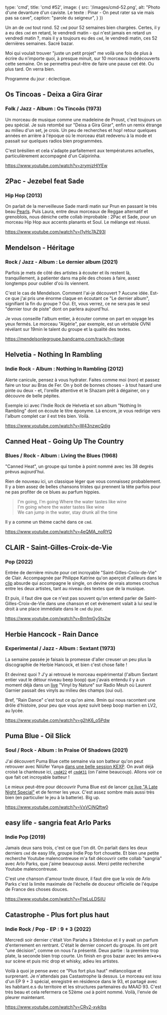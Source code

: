 
  type: 'cmd',
  title: 'cmd #52',
  image: {
    src: '/images/cmd-52.png',
    alt: "Photo d'une devanture d'un caviste. Le texte : Pinar - On peut rater sa vie mais pas sa cave",
    caption: "parole du seigneur",
  }
})


Un an de `cmd` tout rond. 52 `cmd` pour 52 semaines bien chargées. Certes, il y
a eu des `cmd` en retard, le vendredi matin - qui n'est jamais en retard un
vendredi matin ?, mais il y a toujours eu des `cmd`, le vendredi matin, ces 52
dernières semaines. Sacré bazar.

Moi qui voulait trouver "juste un petit projet" me voilà une fois de plus à
écrire du n'importe quoi, à presque minuit, sur 10 morceaux (re)découverts cette
semaine. On se permettra peut-être de faire une pause cet été. Ou plus tard. On
verra bien.

Programme du jour : éclectique.



## Os Tincoas - Deixa a Gira Girar

### Folk / Jazz - Album : Os Tincoãs (1973)

Un morceau de musique comme une madeleine de Proust, c'est toujours un peu
spécial. Je suis retombé sur "Deixa a Gira Girar", enfin un remix étrange au
milieu d'un set, je crois. Un peu de recherches et hop! retour quelques années
en arrière à l'époque où le morceau était redevenu à la mode et passait sur
quelques radios bien programmées.

C'est brésilien et cela s'adapte parfaitement aux températures actuelles,
particulièrement accompagné d'un Caïpirinha.

https://www.youtube.com/watch?v=zrymjzHlYEw



## 2Pac  - Jezebel feat Sade

### Hip Hop (2013)

On parlait de la merveilleuse Sade mardi matin sur Prun en passant le très beau
[Pearls](https://www.youtube.com/watch?v=lfxEbZr8Tjo). Puis Laura, entre deux
morceaux de Reggae alternatif et grenoblois, nous déniche cette collab
improbable : 2Pac et Sade, pour un morceau Hip Hop aux accents planants et Soul.
Le mélange est réussi.

https://www.youtube.com/watch?v=I1yHc7AZ93I



## Mendelson - Héritage

### Rock / Jazz - Album : Le dernier album (2021)

Parfois je mets de côté des artistes à écouter et ils restent là,
tranquillement, à patienter dans ma pile des choses à faire, assez longtemps
pour oublier d'où ils viennent.

C'est le cas de Mendelson. Comment l'ai-je découvert ? Aucune idée. Est-ce que
j'ai pris une énorme claque en écoutant ce "Le dernier album", signifiant la fin
du groupe ? Oui. Et, vous verrez, ce ne sera pas le seul "dernier tour de piste"
dont on parlera aujourd'hui.

Je vous conseille l'album entier, à écouter comme on part en voyage les yeux
fermés. Le morceau "Algérie", par exemple, est un véritable OVNI révélant sur
19min le talent du groupe et la qualité des textes.

https://mendelsonlegroupe.bandcamp.com/track/h-ritage



## Helvetia - Nothing In Rambling

### Indie Rock - Album : Nothing In Rambling (2012)

Alerte canicule, pensez à vous hydrater. Faites comme moi (non) et passez faire
un tour au Bras de Fer. On y boit de bonnes choses - à tout hasard une pinte ou
deux - et, l'oreille attentive et le Shazam prêt à dégainer, on y découvre de
belle pépites.

Exemple ici avec l'Indie Rock de Helvetia et son album "Nothing In Rambling"
dont on écoute le titre éponyme. Là encore, je vous redirige vers l'album
complet car il est très bien. Voilà.

https://www.youtube.com/watch?v=W43nzwcQdjg



## Canned Heat - Going Up The Country

### Blues / Rock - Album : Living the Blues (1968)

"Canned Heat", un groupe qui tombe à point nommé avec les 38 degrés prévus
aujourd'hui.

Rien de nouveau ici, un classique léger que vous connaissez probablement. Il y a
bien assez de belles chansons tristes qui prennent la tête parfois pour ne pas
profiter de ce blues au parfum hippies.

> I'm going, I'm going Where the water tastes like wine <br/>
> I'm going where the water tastes like wine<br/>
> We can jump in the water, stay drunk all the time<br/>

Il y a comme un thème caché dans ce `cmd`.

https://www.youtube.com/watch?v=4eQMA_noRYQ



## CLAIR - Saint-Gilles-Croix-de-Vie

### Pop (2022)

Entrée de dernière minute pour cet incroyable "Saint-Gilles-Croix-de-Vie" de
Clair. Accompagnée par Philippe Katrine qu'on aperçoit d'ailleurs dans le
[clip](https://www.youtube.com/watch?v=Bm1mGySts2w) absurde qui accompagne le
single, on devine de vrais atomes crochus entre les deux artistes, tant au
niveau des textes que de la musique.

Et puis, il faut dire que ce n'est pas souvent qu'on entend parler de
Saint-Gilles-Croix-de-Vie dans une chanson et cet évènement valait à lui seul le
droit à une place immédiate dans le `cmd` du jour.

https://www.youtube.com/watch?v=Bm1mGySts2w



## Herbie Hancock - Rain Dance

### Experimental / Jazz - Album : Sextant (1973)

La semaine passée je faisais la promesse d'aller creuser un peu plus la
discographie de Herbie Hancock, et bien c'est chose faite !

Et devinez quoi ? J'y ai retrouvé le morceau expérimental (l'album Sextant
entier vaut le détour niveau beep boop) que j'avais entendu il y a un moment
déjà dans un [live](https://www.radiomeuh.com/vbn7-laurent-garnier) "Vinyl by
Nature" sur Radio Meuh où Laurent Garnier passait des vinyls au milieu des
champs (oui oui).

Bref, "Rain Dance" c'est tout ce qu'on aime. 9min qui nous racontent une drôle
d'histoire, pour peu que vous ayez suivit beep boop martien en LV2, au lycée.

https://www.youtube.com/watch?v=g2hK6_o5Pdw



## Puma Blue - Oil Slick

### Soul / Rock - Album : In Praise Of Shadows (2021)

J'ai découvert Puma Blue cette semaine via son batteur qu'on peut retrouver avec
Nilüfer Yanya [dans une belle session
KEXP](https://www.youtube.com/watch?v=fEo_-L6aQI0). On avait déjà croisé la
chanteuse ici, [`cmd#22`](https://cmd.wuips.com/post/2021-11-19-cmd-22) et
[`cmd#31`](https://cmd.wuips.com/post/2022-01-21-cmd-31) (on l'aime beaucoup).
Allons voir ce que fait cet incroyable batteur !

Le mieux peut-être pour découvrir Puma Blue est de lancer [ce live "A Late Night
Special"](https://www.youtube.com/watch?v=s3NhaMVvcWE) et de fermer les yeux.
C'est assez sombre mais aussi très bien (en particulier le jeu à la batterie).
Big up.

https://www.youtube.com/watch?v=VxVCiNQftw0



## easy life - sangria feat Arlo Parks

### Indie Pop (2019)

Jamais deux sans trois, c'est ce que l'on dit. On parlait dans les deux derniers
`cmd` de easy life, groupe Indie Pop fort chouette. Et bien une petite recherche
Youtube malencontreuse m'a fait découvrir cette collab "sangria" avec Arlo
Parks, que j'aime beaucoup aussi. Merci petite recherche Youtube malencontreuse.

C'est une chanson d'amour toute douce, il faut dire que la voix de Arlo Parks
c'est la limite maximale de l'échelle de douceur officielle de l'équipe de
France des choses douces.

https://www.youtube.com/watch?v=FteLuLDSiIU




## Catastrophe - Plus fort plus haut
### Indie Rock / Pop - EP : 9 + 3 (2022)

Mercredi soir dernier c'était Von Pariahs à Stéréolux et il y avait un parfum
d'enterrement en rentrant. C'était le dernier concert du groupe. Ils ont prit
"une décision", comme on nous l'a présenté. Deux partie : la première trop
plate, la seconde bien trop courte. Un finish en gros bazar avec les ami•e•s sur
scène et puis mic drop et whisky, adieu les artistes.

Voilà à quoi je pense avec ce "Plus fort plus haut" mélancolique et surprenant.
Je n'attendais pas Castastrophe là dessus. Le morceau est issu d'un EP 9 + 3
spécial, enregistré en résidence dans le 93,  et partagé avec les habitant.e.s
du territoire et les structures partenaires du MAAD 93. C'est très beau et cela
refermera ce 52ème `cmd` à point nommé. Voilà, l'envie de pleurer maintenant.

https://www.youtube.com/watch?v=CRy2-xyklbs
